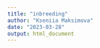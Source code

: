 ```yaml
---
title: "inbreeding"
author: "Kseniia Maksimova"
date: "2023-03-28"
output: html_document
---
```



```r

```

```r

```

